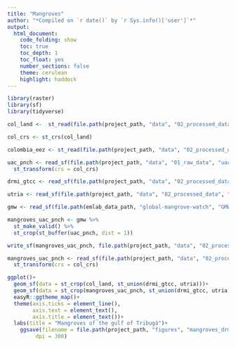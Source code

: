 ```yaml
---
title: "Mangroves"
author: "*Compiled on `r date()` by `r Sys.info()['user']`*"
output: 
  html_document:
    code_folding: show
    toc: true
    toc_depth: 1
    toc_float: yes
    number_sections: false
    theme: cerulean
    highlight: haddock
---
```


```r
library(raster)
library(sf)
library(tidyverse)
```

```r
col_land <-  st_read(file.path(project_path, "data", "02_processed_data", "admin","col_land.gpkg"))

col_crs <- st_crs(col_land)

colombia_eez <- st_read(file.path(project_path, "data", "02_processed_data", "admin","colombia_eez.gpkg"))

uac_pnch <- read_sf(file.path(project_path, "data", "01_raw_data", "uac-pnch", "LímiteUAC.shp")) %>% 
  st_transform(crs = col_crs)

drmi_gtcc <- read_sf(file.path(project_path, "data", "02_processed_data", "admin","drmi_gtcc.gpkg"))

utria <- read_sf(file.path(project_path, "data", "02_processed_data", "admin","utria.gpkg"))
```

```r
gmw <- read_sf(file.path(emlab_data_path, "global-mangrove-watch", "GMW_2016_v2.shp"))

mangroves_uac_pnch <- gmw %>% 
  st_make_valid() %>% 
  st_crop(st_buffer(uac_pnch, dist = 1))

write_sf(mangroves_uac_pnch, file.path(project_path, "data", "02_processed_data", "mangroves_uac_pnch.gpkg"))
```

```r
mangroves_uac_pnch <- read_sf(file.path(project_path, "data", "02_processed_data", "mangroves_uac_pnch.gpkg")) %>% 
  st_transform(crs = col_crs)

ggplot()+
  geom_sf(data = st_crop(col_land, st_union(drmi_gtcc, utria)))+
  geom_sf(data = st_crop(mangroves_uac_pnch, st_union(drmi_gtcc, utria)), col = "transparent", fill = "darkgreen")+
  easyR::ggtheme_map()+
  theme(axis.ticks = element_line(), 
        axis.text = element_text(),
        axis.title = element_text())+
  labs(title = "Mangroves of the gulf of Tribugá")+
    ggsave(filename = file.path(project_path, "figures", "mangroves_drmi_gtcc.png"), 
         dpi = 300)
```

